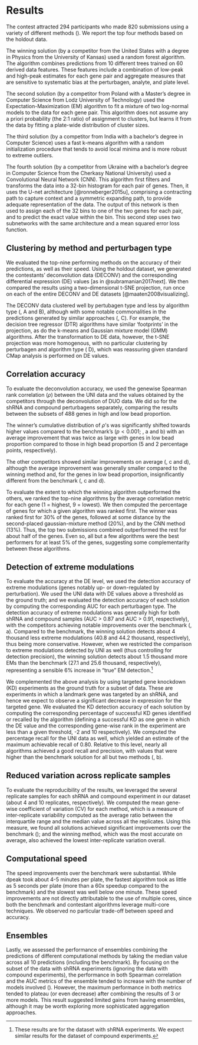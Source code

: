 # Results

The contest attracted 294 participants who made 820 submissions using a variety of different methods (\nameref{s1-table}). 
We report the top four methods based on the holdout data. 

The winning solution (by a competitor from the United States with a degree in Physics from the University of Kansas) used a random forest algorithm. The algorithm combines predictions from 10 different trees trained on 60 derived data features. These features include a combination of low-peak and high-peak estimates for each gene pair and aggregate measures that are sensitive to systematic bias at the perturbagen, analyte, and plate level.

The second solution (by a competitor from Poland with a Master's degree in Computer Science from Lodz University of Technology) used the Expectation-Maximization (EM) algorithm to fit a mixture of two log-normal models to the data for each gene pair. This algorithm does not assume any a priori probability (the 2:1 ratio) of assignment to clusters, but learns it from the data by fitting a plate-wide distribution of cluster sizes. 
 
The third solution (by a competitor from India with a bachelor's degree in Computer Science) uses a fast k-means algorithm with a random initialization procedure that tends to avoid local minima and is more robust to extreme outliers.
  
The fourth solution (by a competitor from Ukraine with a bachelor's degree in Computer Science from the Cherkasy National University) used a Convolutional Neural Network (CNN). This algorithm first filters and transforms the data into a 32-bin histogram for each pair of genes. Then, it uses the U-net architecture [@ronneberger2015u], comprising a contracting path to capture context and a symmetric expanding path, to provide adequate representation of the data. The output of this network is then used to assign each of the 32 bins to one of the two genes for each pair, and to predict the exact value within the bin. This second step uses two subnetworks with the same architecture and a mean squared error loss function.

## Clustering by method and perturbagen type

We evaluated the top-nine performing methods on the accuracy of their predictions, as well as their speed. Using the holdout dataset, we generated the contestants' deconvolution data (DECONV) and the corresponding differential expression (DE) values [as in @subramanian2017next]. We then compared the results using a two-dimensional t-SNE projection, run once on each of the entire DECONV and DE datasets [@maaten2008visualizing]. 

The DECONV data clustered well by pertubagen type and less by algorithm type (\Fig{figure-tsne}, A and B), although with some notable commonalities in the predictions generated by similar approaches (\Fig{figure-tsne}, C). For example, the decision tree regressor (DTR) algorithms have similar 'footprints' in the projection, as do the k-means and Gaussian mixture model (GMM) algorithms. After the transformation to DE data, however, the t-SNE projection was more homogenous, with no particular clustering by perturbagen and algorithm type (\Fig{figure-tsne} D), which was reassuring given standard CMap analysis is performed on DE values.

## Correlation accuracy

To evaluate the deconvolution accuracy, we used the genewise Spearman rank correlation ($\rho$) between the UNI data and the values obtained by the competitors through the deconvolution of DUO data. We did so for the shRNA and compound perturbagens separately, comparing the results between the subsets of 488 genes in high and low bead proportion. 

The winner's cumulative distribution of $\rho$'s was significantly shifted towards higher values compared to the benchmark's ($p<0.001$; \Fig{figure-corr}, a and b) with an average improvement that was twice as large with genes in low bead proportion compared to those in high bead proportion (5 and 2 percentage points, respectively). 

The other competitors showed similar improvements on average (\Fig{figure-corr}, c and d), although the average improvement was generally smaller compared to the winning method and, for the genes in low bead proportion, insignificantly different from the benchmark (\Fig{figure-corr}, c and d).

To evaluate the extent to which the winning algorithm outperformed the others, we ranked the top-nine algorithms by the average correlation metric for each gene (1 = highest, 9 = lowest). We then computed the percentage of genes for which a given algorithm was ranked first. The winner was ranked first for 30% of the genes, followed at some distance by the second-placed gaussian-mixture method (20%), and by the CNN method (13%). Thus, the top two submissions combined outperformed the rest for about half of the genes. Even so, all but a few algorithms were the best performers for at least 5% of the genes, suggesting some complementarity between these algorithms.

## Detection of extreme modulations

To evaluate the accuracy at the DE level, we used the detection accuracy of extreme modulations (genes notably up- or down-regulated by perturbation). We used the UNI data with DE values above a threshold as the ground truth; and we evaluated the detection accuracy of each solution by computing the corresponding AUC for each perturbagen type. The detection accuracy of extreme modulations was generally high for both shRNA and compound samples (AUC > 0.87 and AUC > 0.91,  respectively), with the competitors achieving notable improvements over the benchmark (\Fig{figure-auc}, a). Compared to the benchmark, the winning solution detects about 4 thousand less extreme modulations (40.8 and 44.2 thousand, respectively), thus being more conservative. However, when we restricted the comparison to extreme modulations detected by UNI as well (thus controlling for detection precision), the winning solution detects about 1.5 thousand more EMs than the benchmark (27.1 and 25.6 thousand, respectively), representing a sensible 6% increase in “true” EM detection.^[These results are for the dataset with shRNA experiments. We expect similar results for the dataset of compound experiments.]

We complemented the above analysis by using targeted gene knockdown (KD) experiments as the ground truth for a subset of data. These are experiments in which a landmark gene was targeted by an shRNA, and hence we expect to observe a significant decrease in expression for the targeted gene. We evaluated the KD detection accuracy of each solution by computing the corresponding percentage of successful KD genes identified or recalled by the algorithm (defining a successful KD as one gene in which the DE value and the corresponding gene-wise rank in the experiment are less than a given threshold, -2 and 10 respectively). We computed the percentage recall for the UNI data as well, which yielded an estimate of the maximum achievable recall of 0.80. Relative to this level, nearly all algorithms achieved a good recall and precision, with values that were higher than the benchmark solution for all but two methods (\Fig{figure-auc}, b). 

## Reduced variation across replicate samples

To evaluate the reproducibility of the results, we leveraged the several replicate samples for each shRNA and compound experiment in our dataset (about 4 and 10 replicates, respectively). We computed the mean gene-wise coefficient of variation (CV) for each method, which is a measure of inter-replicate variability computed as the average ratio between the interquartile range and the median value  across all the replicates. Using this measure, we found all solutions achieved significant improvements over the benchmark (\Fig{figure-inter}); and the winning method, which was the most accurate on average, also achieved the lowest inter-replicate variation overall.

## Computational speed

The speed improvements over the benchmark were substantial. While dpeak took about 4-5 minutes per plate, the  fastest algorithm took as little as 5 seconds per plate (more than a 60x speedup compared to the benchmark) and the slowest was well below one minute. These speed improvements are not directly attributable to the use of multiple cores, since both the benchmark and contestant algorithms leverage multi-core techniques. We observed no particular trade-off between speed and accuracy.

## Ensembles

Lastly, we assessed the performance of ensembles combining the predictions of different computational methods by taking the median value across all 10 predictions (including the benchmark). By focusing on the subset of the data with shRNA experiments (ignoring the data with compound experiments), the performance in both Spearman correlation and the AUC metrics of the ensemble tended to increase with the number of models involved (\Fig{figure-ensembles}). However, the maximum performance in both metrics tended to plateau (or even decrease) after combining the results of 3 or more models. This result suggested limited gains from having ensembles, although it may be worth exploring more sophisticated aggregation approaches.

